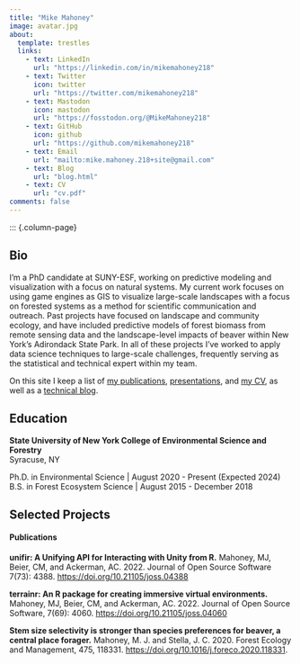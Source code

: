```yaml
---
title: "Mike Mahoney"
image: avatar.jpg
about:
  template: trestles
  links:
    - text: LinkedIn
      url: "https://linkedin.com/in/mikemahoney218"
    - text: Twitter
      icon: twitter
      url: "https://twitter.com/mikemahoney218"
    - text: Mastodon
      icon: mastodon
      url: "https://fosstodon.org/@MikeMahoney218"
    - text: GitHub
      icon: github
      url: "https://github.com/mikemahoney218"
    - text: Email
      url: "mailto:mike.mahoney.218+site@gmail.com"
    - text: Blog
      url: "blog.html"
    - text: CV
      url: "cv.pdf"
comments: false
---
```

::: {.column-page}

## Bio

I’m a PhD candidate at SUNY-ESF, working on predictive modeling and 
visualization with a focus on natural systems. 
My current work focuses on using game engines as GIS to visualize large-scale 
landscapes with a focus on forested systems as a method for scientific 
communication and outreach. 
Past projects have focused on landscape and community ecology, and have included 
predictive models of forest biomass from remote sensing data
and the landscape-level impacts of beaver within New York's Adirondack State Park.
In all of these projects I've worked to apply data science techniques 
to large-scale challenges, frequently serving as the statistical and technical 
expert within my team.

On this site I keep a list of [my publications](papers), [presentations](talks), 
and [my CV](cv.pdf), as well as a [technical blog](blog.html).

<p></p>

## Education

**State University of New York College of Environmental Science and Forestry**  
Syracuse, NY

Ph.D. in Environmental Science | August 2020 - Present (Expected 2024)  
B.S. in Forest Ecosystem Science | August 2015 - December 2018

<p></p>

## Selected Projects

#### Publications

**unifir: A Unifying API for Interacting with Unity from R.** Mahoney, MJ, Beier, CM, and Ackerman, AC. 2022. Journal of Open Source Software 7(73): 4388. [https://doi.org/10.21105/joss.04388](https://doi.org/10.21105/joss.04388)

**terrainr: An R package for creating immersive virtual environments.** Mahoney, MJ, Beier, CM, and Ackerman, AC. 2022. Journal of Open Source Software, 7(69): 4060. [https://doi.org/10.21105/joss.04060](https://doi.org/10.21105/joss.04060)

**Stem size selectivity is stronger than species preferences for beaver, a central place forager.**  Mahoney, M. J. and Stella, J. C. 2020. Forest Ecology and Management, 475, 118331. [https://doi.org/10.1016/j.foreco.2020.118331](https://doi.org/10.1016/j.foreco.2020.118331).
